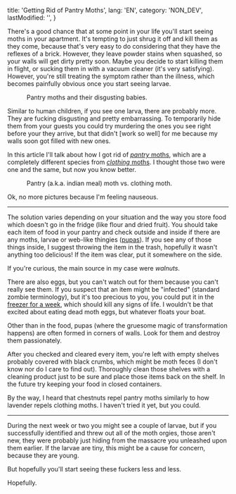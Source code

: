 
  title: 'Getting Rid of Pantry Moths',
  lang: 'EN',
  category: 'NON_DEV',
  lastModified: '',
}

There's a good chance that at some point in your life you'll start seeing moths in your apartment. It's tempting to just shrug it off and kill them as they come, because that's very easy to do considering that they have the reflexes of a brick. However, they leave powder stains when squashed, so your walls will get dirty pretty soon. Maybe you decide to start killing them in flight, or sucking them in with a vacuum cleaner (it's very satisfying). However, you're still treating the symptom rather than the illness, which becomes painfully obvious once you start seeing larvae.

<Figure>
  <Image
    rounded={false}
    srcId="1_Z4PTpe9ri0jrwimeWXdyyQ_2x_sqbpqn"
    originalWidth="250"
    originalHeight="226"
  />
  <Caption>
    Pantry moths and their disgusting babies.
  </Caption>
</Figure>

Similar to human children, if you see one larva, there are probably more. They are fucking disgusting and pretty embarrassing. To temporarily hide them from your guests you could try murdering the ones you see right before your they arrive, but that didn't [work so well] for me because my walls soon got filled with new ones.

In this article I'll talk about how I got rid of [_pantry_ moths][pantry-moths], which are a completely different species from [_clothing_ moths][clothing-moths]. I thought those two were one and the same, but now you know better.

<Figure>
  <Image
    rounded={false}
    srcId="1_qe1dpcqInwX_Tkq6rd0_6A_2x_y1guj0"
    originalWidth="286"
    originalHeight="162"
  />
  <Caption>
    Pantry (a.k.a. indian meal) moth vs. clothing moth.
  </Caption>
</Figure>

Ok, no more pictures because I'm feeling nauseous.

---

The solution varies depending on your situation and the way you store food which doesn't go in the fridge (like flour and dried fruit). You should take each item of food in your pantry and check outside and inside if there are any moths, larvae or web-like thingies ([pupas][pupa]). If you see any of those things inside, I suggest throwing the item in the trash, hopefully it wasn't anything too delicious! If the item was clear, put it somewhere on the side.

If you're curious, the main source in my case were _walnuts_.

There are also eggs, but you can't watch out for them because you can't really see them. If you suspect that an item might be "infected" (standard zombie terminology), but it's too precious to you, you could put it in the [freezer for a week][safe-bee-pantry-moths], which should kill any signs of life. I wouldn't be that excited about eating dead moth eggs, but whatever floats your boat.

Other than in the food, pupas (where the gruesome magic of transformation happens) are often formed in corners of walls. Look for them and destroy them passionately.

After you checked and cleared every item, you're left with empty shelves probably covered with black crumbs, which might be moth feces (I don't know nor do I care to find out). Thoroughly clean those shelves with a cleaning product just to be sure and place those items back on the shelf. In the future try keeping your food in closed containers.

By the way, I heard that chestnuts repel pantry moths similarly to how lavender repels clothing moths. I haven't tried it yet, but you could.

---

During the next week or two you might see a couple of larvae, but if you successfully identified and threw out all of the moth orgies, those aren't new, they were probably just hiding from the massacre you unleashed upon them earlier. If the larvae are tiny, this might be a cause for concern, because they are young.

But hopefully you'll start seeing these fuckers less and less.

Hopefully.

[pantry-moths]: https://en.wikipedia.org/wiki/Indian_mealmoth
[clothing-moths]: https://en.wikipedia.org/wiki/Tineola_bisselliella
[pupa]: https://en.wikipedia.org/wiki/Pupa
[safe-bee-pantry-moths]: http://www.safebee.com/home/got-pantry-moths-get-rid-infestation-naturally
